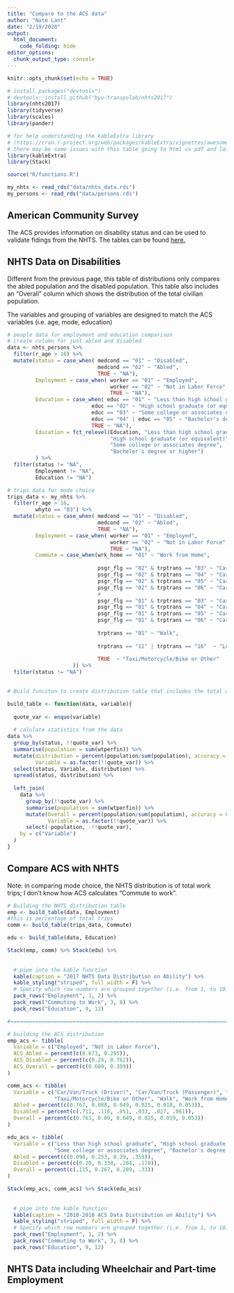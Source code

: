 ```yaml
---
title: "Compare to the ACS data"
author: "Nate Lant"
date: "2/19/2020"
output: 
  html_document:
    code_folding: hide
editor_options: 
  chunk_output_type: console
---
```


```r
knitr::opts_chunk$set(echo = TRUE)

# install.packages("devtools")
# devtools::install_github("byu-transpolab/nhts2017")
library(nhts2017)
library(tidyverse)
library(scales)
library(pander)

# for help understanding the kableExtra library 
# (https://cran.r-project.org/web/packages/kableExtra/vignettes/awesome_table_in_html.html)
# there may be some issues with this table going to html vs pdf and latex
library(kableExtra)
library(Stack)

source("R/functions.R")

my_nhts <- read_rds("data/nhts_data.rds")
my_persons <- read_rds("data/persons.rds")
```

## American Community Survey
The ACS provides information on disability status and can be used to validate fidings from the NHTS. 
The tables can be found [here.](https://data.census.gov/cedsci/table?q=S18&d=ACS%201-Year%20Estimates%20Subject%20Tables&tid=ACSST1Y2018.S1810&vintage=2018)

## NHTS Data on Disabilities
Different from the previous page, this table of distributions only compares the abled population and the
disabled population. This table also includes an "Overall" column which shows the distribution of the total
civilian population.

The variables and grouping of variables are designed to match the ACS variables (i.e. age, mode, education)

```r
# people data for employment and education comparison
# create column for just abled and disabled
data <- nhts_persons %>% 
  filter(r_age > 16) %>%
  mutate(status = case_when( medcond == "01" ~ "Disabled", 
                             medcond == "02" ~ "Abled",
                             TRUE ~ "NA"),
         Employment = case_when( worker == "01" ~ "Employed",
                                 worker == "02" ~ "Not in Labor Force",
                                 TRUE ~ "NA"),
         Education = case_when( educ == "01" ~ "Less than high school graduate",
                           educ == "02" ~ "High school graduate (or equivalent)",
                           educ == "03" ~ "Some college or associates degree",
                           educ == "04" | educ == "05" ~ "Bachelor's degree or higher",
                           TRUE ~ "NA"),
         Education = fct_relevel(Education, "Less than high school graduate",
                                 "High school graduate (or equivalent)", 
                                 "Some college or associates degree",
                                 "Bachelor's degree or higher")
         ) %>%
  filter(status != "NA", 
         Employment != "NA",
         Education != "NA") 

# trips data for mode choice
trips_data <- my_nhts %>%
  filter(r_age > 16,
         whyto == "03") %>%
  mutate(status = case_when( medcond == "01" ~ "Disabled", 
                             medcond == "02" ~ "Abled",
                             TRUE ~ "NA"),
         Employment = case_when( worker == "01" ~ "Employed",
                                 worker == "02" ~ "Not in Labor Force",
                                 TRUE ~ "NA"),
         Commute = case_when(wrk_home == "01" ~ "Work from Home",
           
                             psgr_flg == "02" & trptrans == "03" ~ "Car/Van/Truck (Driver)",
                             psgr_flg == "02" & trptrans == "04" ~ "Car/Van/Truck (Driver)",
                             psgr_flg == "02" & trptrans == "05" ~ "Car/Van/Truck (Driver)",
                             psgr_flg == "02" & trptrans == "06" ~ "Car/Van/Truck (Driver)",
                             # 
                             psgr_flg == "01" & trptrans == "03" ~ "Car/Van/Truck (Passenger)",
                             psgr_flg == "01" & trptrans == "04" ~ "Car/Van/Truck (Passenger)",
                             psgr_flg == "01" & trptrans == "05" ~ "Car/Van/Truck (Passenger)",
                             psgr_flg == "01" & trptrans == "06" ~ "Car/Van/Truck (Passenger)",
                            
                             trptrans == "01" ~ "Walk",
                             
                             trptrans == "11" | trptrans == "16"  ~ "Local Transit",
                             
                             TRUE  ~ "Taxi/Motorcycle/Bike or Other"
                     )) %>%
  filter(status != "NA")
  
```

```r

# Build funciton to create distribution table that includes the total distribution

build_table <- function(data, variable){
  
  quote_var <- enquo(variable)
  
  # calulate statistics from the data
data %>%
  group_by(status, !!quote_var) %>%
  summarise(population = sum(wtperfin)) %>%
  mutate(distribution = percent(population/sum(population), accuracy = 0.1),
         Variable = as.factor(!!quote_var)) %>%
  select(status, Variable, distribution) %>%
  spread(status, distribution) %>%
  
  left_join(
    data %>% 
      group_by(!!quote_var) %>%
      summarise(population = sum(wtperfin)) %>%
      mutate(Overall = percent(population/sum(population), accuracy = 0.1),
             Variable = as.factor(!!quote_var)) %>%
      select(-population, -!!quote_var),
    by = c("Variable")
  )
}
```

## Compare ACS with NHTS
Note: in comparing mode choice, the NHTS distribution is of total work trips; I don't know how ACS calculates "Commute
to work".
```r
# Building the NHTS distribution table
emp <- build_table(data, Employment) 
#this is percentage of total trips
comm <- build_table(trips_data, Commute) 

edu <- build_table(data, Education) 

Stack(emp, comm) %>% Stack(edu) %>%
  
  
  # pipe into the kable function
  kable(caption = "2017 NHTS Data Distribution on Ability") %>%
  kable_styling("striped", full_width = F) %>%
  # Specify which row numbers are grouped together (i.e. from 1, to 10)
  pack_rows("Employment", 1, 2) %>%
  pack_rows("Commuting to Work", 3, 8) %>%
  pack_rows("Education", 9, 12) 

```

```r

#=======================================================================

# building the ACS distribution
emp_acs <- tibble(
  Variable = c("Employed", "Not in Labor Force"),
  ACS_Abled = percent(c(0.673, 0.295)),
  ACS_Disabled = percent(c(0.24, 0.762)),
  ACS_Overall = percent(c(0.609, 0.359))
)

comm_acs <- tibble(
  Variable = c("Car/Van/Truck (Driver)", "Car/Van/Truck (Passenger)", "Local Transit", 
               "Taxi/Motorcycle/Bike or Other", "Walk", "Work from Home"),
  Abled = percent(c(0.767, 0.088, 0.049, 0.025, 0.018, 0.053)),
  Disabled = percent(c(.711, .116, .051, .033, .027, .061)),
  Overall = percent(c(0.763, 0.09, 0.049, 0.025, 0.019, 0.053))
)

edu_acs <- tibble(
  Variable = c("Less than high school graduate", "High school graduate (or equivalent)", 
               "Some college or associates degree", "Bachelor's degree or higher"),
  Abled = percent(c(0.098, 0.253, 0.29, .359)),
  Disabled = percent(c(0.20, 0.338, .284, .178)),
  Overall = percent(c(.115, 0.267, 0.289, .33))
)

Stack(emp_acs, comm_acs) %>% Stack(edu_acs)
  
  
  # pipe into the kable function
  kable(caption = "2010-2018 ACS Data Distribution on Ability") %>%
  kable_styling("striped", full_width = F) %>%
  # Specify which row numbers are grouped together (i.e. from 1, to 10)
  pack_rows("Employment", 1, 2) %>%
  pack_rows("Commuting to Work", 3, 8) %>%
  pack_rows("Education", 9, 12) 


```

## NHTS Data including Wheelchair and Part-time Employment
